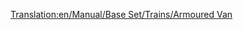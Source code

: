 [[Translation:en/Manual/Base Set/Trains/Armoured Van]]
{{hu/Manual/Base Set/Trains/Navbox Vagonok}}
{{hu/Manual/Base Set/Trains/Vagonok|Name=Páncélozott vagon
|Picture=[[File:en/Manual/Base Set/Trains/Steeltruck.png]]
|NormalCost=£1,494 ($2,988)
|NormalWeight=30 / 32 t
|NormalCapacity=20 csomag értéktárgy/arany/gyémánt
|MonoCost=Mérsékelt: £2,439  ($4,878)<br/>Szubtrópusi: £1,494  ($2,988)
|MonoWeight=30 / 33 t
|MonoCapacity=25 csomag értéktárgy/arany/gyémánt
|MagCost=Mérsékelt: £2,439  ($4,878)<br/>Szubtrópusi: £1,494  ($2,988)
|MagWeight=30 / 33 t
|MagCapacity=27 csomag értéktárgy/arany/gyémánt
|Description=Ez a vagon értéktárgyakat szállít 1200 fő fölötti népességű települések bankjai közt. A játék kezdetén sajnos kevés bank található a térképen, a települések alacsony lélekszáma miatt. Az OpenTTD 0.6.0. óta [[hu/Manual/Gazdasági épületek#uj-gazdasagi-epulet-alapitasa|alapíthatsz]] bankot is.
}}